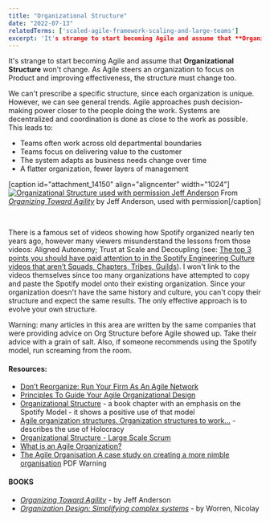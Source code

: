 ```yaml
---
title: "Organizational Structure"
date: "2022-07-13"
relatedTerms: ['scaled-agile-framework-scaling-and-large-teams']
excerpt: 'It's strange to start becoming Agile and assume that **Organizational Structure** won't'
---
```


It's strange to start becoming Agile and assume that **Organizational Structure** won't change. As Agile steers an organization to focus on Product and improving effectiveness, the structure must change too.

We can't prescribe a specific structure, since each organization is unique. However, we can see general trends. Agile approaches push decision-making power closer to the people doing the work. Systems are decentralized and coordination is done as close to the work as possible. This leads to:

- Teams often work across old departmental boundaries
- Teams focus on delivering value to the customer
- The system adapts as business needs change over time
- A flatter organization, fewer layers of management

\[caption id="attachment\_14150" align="aligncenter" width="1024"\][![Organizational Structure used with permission Jeff Anderson](src/content/glossary/organizational-structure/images/Organizational-Structure-used-with-permission-Jeff-Anderson.png)](https://leanpub.com/agileorganizationdesign) From _[Organizing Toward Agility](external:https://leanpub.com/agileorganizationdesign)_ by Jeff Anderson, used with permission\[/caption\]

 

There is a famous set of videos showing how Spotify organized nearly ten years ago, however many viewers misunderstand the lessons from those videos: Aligned Autonomy; Trust at Scale and Decoupling (see: [The top 3 points you should have paid attention to in the Spotify Engineering Culture videos that aren’t Squads, Chapters, Tribes, Guilds](external:https://jchyip.medium.com/the-top-3-points-you-should-have-paid-attention-to-in-the-spotify-engineering-culture-videos-that-f936a512fb3b)). I won't link to the videos themselves since too many organizations have attempted to copy and paste the Spotify model onto their existing organization. Since your organization doesn't have the same history and culture, you can't copy their structure and expect the same results. The only effective approach is to evolve your own structure.

Warning: many articles in this area are written by the same companies that were providing advice on Org Structure before Agile showed up. Take their advice with a grain of salt. Also, if someone recommends using the Spotify model, run screaming from the room.

#### Resources:

- [Don’t Reorganize: Run Your Firm As An Agile Network](external:https://www.forbes.com/sites/stevedenning/2020/06/07/dont-reorganize-run-your-firm-as-an-agile-network/?sh=1f4d6d441ff6)
- [Principles To Guide Your Agile Organizational Design](external:https://agilebydesign.com/blog/design-principles-to-guide-your-agile-organizational-design/)
- [Organizational Structure](external:https://www.informit.com/articles/article.aspx?p=2931568&seqNum=2) - a book chapter with an emphasis on the Spotify Model - it shows a positive use of that model
- [Agile organization structures. Organization structures to work…](external:https://medium.com/the-i-in-agile-part-i-the-individual-contribution/agile-organization-structures-c87c8afae478) - describes the use of Holocracy
- [Organizational Structure - Large Scale Scrum](external:https://less.works/less/structure/organizational-structure)
- [What is an Agile Organization?](external:https://www.agileleadershipjourney.com/faqs/what-is-an-agile-organization)
- [The Agile Organisation A case study on creating a more nimble organisation](external:https://www.researchgate.net/publication/286921189_The_Agile_Organisation_A_case_study_on_creating_a_more_nimble_organisation) PDF Warning

#### BOOKS

- [_Organizing Toward Agility_](external:https://leanpub.com/agileorganizationdesign) - by Jeff Anderson
- _[Organization Design: Simplifying complex systems](external:https://www.amazon.ca/Organization-Design-Simplifying-complex-systems/dp/1138502863/&tag=notesfromatoo-20)_ - by Worren, Nicolay
